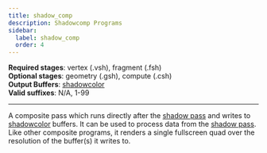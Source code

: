 ```yaml
---
title: shadow_comp
description: Shadowcomp Programs
sidebar:
  label: shadow_comp
  order: 4
---
```


**Required stages**: vertex (.vsh), fragment (.fsh)  
**Optional stages**: geometry (.gsh), compute (.csh)  
**Output Buffers**: [shadowcolor](/reference/buffers/shadowcolor)  
**Valid suffixes**: N/A, 1-99

-------------------------------------------------

A composite pass which runs directly after the [shadow pass](/reference/programs/shadow) and writes to [shadowcolor](/reference/buffers/shadowcolor) buffers. It can be used to process data from the [shadow pass](/reference/programs/shadow). Like other composite programs, it renders a single fullscreen quad over the resolution of the buffer(s) it writes to.